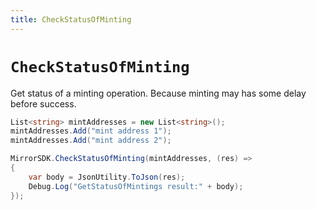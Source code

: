 ```yaml
---
title: CheckStatusOfMinting
---
```


# `CheckStatusOfMinting`

Get status of a minting operation. Because minting may has some delay before success.
```csharp
List<string> mintAddresses = new List<string>();
mintAddresses.Add("mint address 1");
mintAddresses.Add("mint address 2");

MirrorSDK.CheckStatusOfMinting(mintAddresses, (res) =>
{
    var body = JsonUtility.ToJson(res);
    Debug.Log("GetStatusOfMintings result:" + body);
});
```
